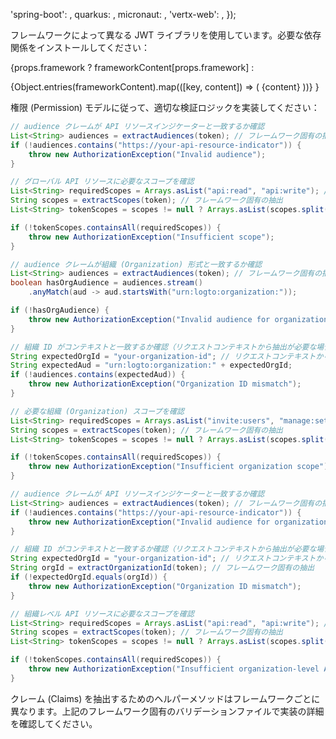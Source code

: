 

  'spring-boot': <SpringBootValidation />,
  quarkus: <QuarkusValidation />,
  micronaut: <MicronautValidation />,
  'vertx-web': <VertxValidation />,
});

フレームワークによって異なる JWT ライブラリを使用しています。必要な依存関係をインストールしてください：

{props.framework
? frameworkContent[props.framework]
:

<Tabs groupId="api-framework">
  {Object.entries(frameworkContent).map(([key, content]) => (
    <TabItem key={key} value={key} label={getFrameworkName(key)}>
      {content}
    </TabItem>
  ))}
</Tabs>
}

権限 (Permission) モデルに従って、適切な検証ロジックを実装してください：

<Tabs groupId="permission-models">
<TabItem value="global-api-resources" label="グローバル API リソース">

```java
// audience クレームが API リソースインジケーターと一致するか確認
List<String> audiences = extractAudiences(token); // フレームワーク固有の抽出
if (!audiences.contains("https://your-api-resource-indicator")) {
    throw new AuthorizationException("Invalid audience");
}

// グローバル API リソースに必要なスコープを確認
List<String> requiredScopes = Arrays.asList("api:read", "api:write"); // 実際に必要なスコープに置き換えてください
String scopes = extractScopes(token); // フレームワーク固有の抽出
List<String> tokenScopes = scopes != null ? Arrays.asList(scopes.split(" ")) : List.of();

if (!tokenScopes.containsAll(requiredScopes)) {
    throw new AuthorizationException("Insufficient scope");
}
```

</TabItem>
<TabItem value="organization-permissions" label="組織 (Organization)（非 API）権限 (Permissions)">

```java
// audience クレームが組織 (Organization) 形式と一致するか確認
List<String> audiences = extractAudiences(token); // フレームワーク固有の抽出
boolean hasOrgAudience = audiences.stream()
    .anyMatch(aud -> aud.startsWith("urn:logto:organization:"));

if (!hasOrgAudience) {
    throw new AuthorizationException("Invalid audience for organization permissions");
}

// 組織 ID がコンテキストと一致するか確認（リクエストコンテキストから抽出が必要な場合あり）
String expectedOrgId = "your-organization-id"; // リクエストコンテキストから抽出
String expectedAud = "urn:logto:organization:" + expectedOrgId;
if (!audiences.contains(expectedAud)) {
    throw new AuthorizationException("Organization ID mismatch");
}

// 必要な組織 (Organization) スコープを確認
List<String> requiredScopes = Arrays.asList("invite:users", "manage:settings"); // 実際に必要なスコープに置き換えてください
String scopes = extractScopes(token); // フレームワーク固有の抽出
List<String> tokenScopes = scopes != null ? Arrays.asList(scopes.split(" ")) : List.of();

if (!tokenScopes.containsAll(requiredScopes)) {
    throw new AuthorizationException("Insufficient organization scope");
}
```

</TabItem>
<TabItem value="organization-level-api-resources" label="組織レベル API リソース">

```java
// audience クレームが API リソースインジケーターと一致するか確認
List<String> audiences = extractAudiences(token); // フレームワーク固有の抽出
if (!audiences.contains("https://your-api-resource-indicator")) {
    throw new AuthorizationException("Invalid audience for organization-level API resources");
}

// 組織 ID がコンテキストと一致するか確認（リクエストコンテキストから抽出が必要な場合あり）
String expectedOrgId = "your-organization-id"; // リクエストコンテキストから抽出
String orgId = extractOrganizationId(token); // フレームワーク固有の抽出
if (!expectedOrgId.equals(orgId)) {
    throw new AuthorizationException("Organization ID mismatch");
}

// 組織レベル API リソースに必要なスコープを確認
List<String> requiredScopes = Arrays.asList("api:read", "api:write"); // 実際に必要なスコープに置き換えてください
String scopes = extractScopes(token); // フレームワーク固有の抽出
List<String> tokenScopes = scopes != null ? Arrays.asList(scopes.split(" ")) : List.of();

if (!tokenScopes.containsAll(requiredScopes)) {
    throw new AuthorizationException("Insufficient organization-level API scopes");
}
```

</TabItem>
</Tabs>

クレーム (Claims) を抽出するためのヘルパーメソッドはフレームワークごとに異なります。上記のフレームワーク固有のバリデーションファイルで実装の詳細を確認してください。

